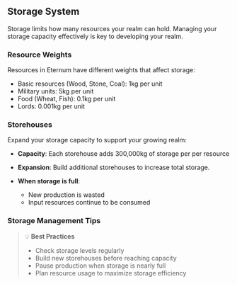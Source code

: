 ## Storage System

Storage limits how many resources your realm can hold. Managing your storage capacity effectively is key to developing
your realm.

### Resource Weights

Resources in Eternum have different weights that affect storage:

- Basic resources (Wood, Stone, Coal): 1kg per unit
- Military units: 5kg per unit
- Food (Wheat, Fish): 0.1kg per unit
- Lords: 0.001kg per unit

### Storehouses

Expand your storage capacity to support your growing realm:

- **Capacity**: Each storehouse adds 300,000kg of storage per per resource
- **Expansion**: Build additional storehouses to increase total storage.

- **When storage is full**:
  - New production is wasted
  - Input resources continue to be consumed

### Storage Management Tips

> 💡 **Best Practices**
>
> - Check storage levels regularly
> - Build new storehouses before reaching capacity
> - Pause production when storage is nearly full
> - Plan resource usage to maximize storage efficiency
